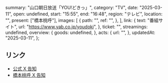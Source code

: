   summary: "山口朝日放送「YOU!どきっ」",
  category: "TV",
  date: "2025-03-11",
  open: undefined,
  start: "15:55",
  end: "16:48",
  region: "テレビ",
  location: "",
  present: ["橋本桃呼"],
  images: [
    {
      path: "",
      ref: "",
    },
  ],
  link: {
    text: "番組サイト",
    url: "https://www.yab.co.jp/youdoki",
  },
  ticket: "",
  streamings: undefined,
  overview: {
    goods: undefined,
  },
  acts: {
    url: "",
  },
  updatedAt: "2025-03-11",
};

## リンク

- [公式 X 告知](https://x.com/takanenofficial/status/1899339540625506744)
- [橋本桃呼 X 告知](https://x.com/MomokoHashimoto/status/1899107039626121530)
